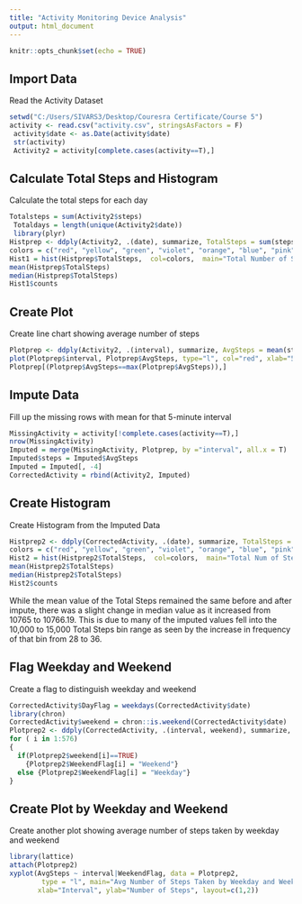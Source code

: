 ```yaml
---
title: "Activity Monitoring Device Analysis"
output: html_document
---
```


```r
knitr::opts_chunk$set(echo = TRUE)
```

## Import Data

Read the Activity Dataset

```r
setwd("C:/Users/SIVARS3/Desktop/Couresra Certificate/Course 5")
activity <- read.csv("activity.csv", stringsAsFactors = F)
 activity$date <- as.Date(activity$date)
 str(activity)
 Activity2 = activity[complete.cases(activity==T),]
```

## Calculate Total Steps and Histogram

Calculate the total steps for each day

```r
Totalsteps = sum(Activity2$steps)
 Totaldays = length(unique(Activity2$date))
 library(plyr)
Histprep <- ddply(Activity2, .(date), summarize, TotalSteps = sum(steps))
colors = c("red", "yellow", "green", "violet", "orange", "blue", "pink", "cyan") 
Hist1 = hist(Histprep$TotalSteps,  col=colors,  main="Total Number of Steps Taken Each Day",  xlab="Total Steps") 
mean(Histprep$TotalSteps)
median(Histprep$TotalSteps)
Hist1$counts
```


## Create Plot

Create line chart showing average number of steps

```r
Plotprep <- ddply(Activity2, .(interval), summarize, AvgSteps = mean(steps))
plot(Plotprep$interval, Plotprep$AvgSteps, type="l", col="red", xlab="5 Minute Interval", ylab="Average Num of Steps")
Plotprep[(Plotprep$AvgSteps==max(Plotprep$AvgSteps)),]
```


## Impute Data

Fill up the missing rows with mean for that 5-minute interval

```r
MissingActivity = activity[!complete.cases(activity==T),]
nrow(MissingActivity)
Imputed = merge(MissingActivity, Plotprep, by ="interval", all.x = T)
Imputed$steps = Imputed$AvgSteps
Imputed = Imputed[, -4]
CorrectedActivity = rbind(Activity2, Imputed)
```


## Create Histogram

Create Histogram from the Imputed Data

```r
Histprep2 <- ddply(CorrectedActivity, .(date), summarize, TotalSteps = sum(steps))
colors = c("red", "yellow", "green", "violet", "orange", "blue", "pink", "cyan") 
Hist2 = hist(Histprep2$TotalSteps,  col=colors,  main="Total Num of Steps Taken Each Day after Impute",  xlab="Total Steps") 
mean(Histprep2$TotalSteps)
median(Histprep2$TotalSteps)
Hist2$counts
```

While the mean value of the Total Steps remained the same before and after impute, there was a slight change in median value as it increased from 10765 to 10766.19. This is due to many of the imputed values fell into the 10,000 to 15,000 Total Steps bin range as seen by the increase in frequency of that bin from 28 to 36.

## Flag Weekday and Weekend

Create a flag to distinguish weekday and weekend

```r
CorrectedActivity$DayFlag = weekdays(CorrectedActivity$date)
library(chron)
CorrectedActivity$weekend = chron::is.weekend(CorrectedActivity$date)
Plotprep2 <- ddply(CorrectedActivity, .(interval, weekend), summarize, AvgSteps = mean(steps))
for ( i in 1:576)
{
  if(Plotprep2$weekend[i]==TRUE)
    {Plotprep2$WeekendFlag[i] = "Weekend"}
  else {Plotprep2$WeekendFlag[i] = "Weekday"}
}
```


## Create Plot by Weekday and Weekend

Create another plot showing average number of steps taken by weekday and weekend
```r
library(lattice)
attach(Plotprep2)
xyplot(AvgSteps ~ interval|WeekendFlag, data = Plotprep2,
        type = "l", main="Avg Number of Steps Taken by Weekday and Weekend",
       xlab="Interval", ylab="Number of Steps", layout=c(1,2))

```
